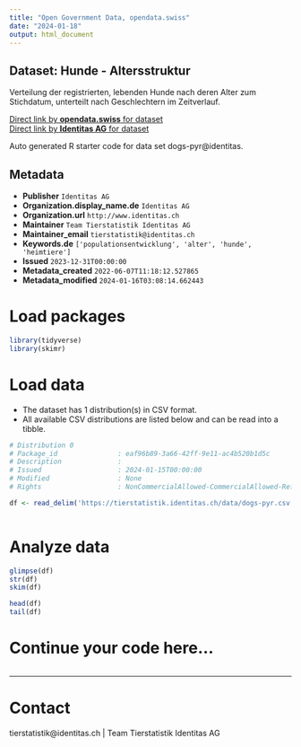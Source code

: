 ```yaml
---
title: "Open Government Data, opendata.swiss"
date: "2024-01-18"
output: html_document
---
```


## Dataset: Hunde - Altersstruktur

Verteilung der registrierten, lebenden Hunde nach deren Alter zum Stichdatum, unterteilt nach Geschlechtern im Zeitverlauf. 

[Direct link by **opendata.swiss** for dataset](https://opendata.swiss/de/dataset/hunde-altersstruktur)<br>
[Direct link by **Identitas AG** for dataset](https://tierstatistik.identitas.ch/)

Auto generated R starter code for data set dogs-pyr@identitas.

## Metadata

- **Publisher** `Identitas AG`
- **Organization.display_name.de** `Identitas AG`
- **Organization.url** `http://www.identitas.ch`
- **Maintainer** `Team Tierstatistik Identitas AG`
- **Maintainer_email** `tierstatistik@identitas.ch`
- **Keywords.de** `['populationsentwicklung', 'alter', 'hunde', 'heimtiere']`
- **Issued** `2023-12-31T00:00:00`
- **Metadata_created** `2022-06-07T11:18:12.527865`
- **Metadata_modified** `2024-01-16T03:08:14.662443`


# Load packages

```r

library(tidyverse)
library(skimr)

```

# Load data

-   The dataset has 1 distribution(s) in CSV format.
-   All available CSV distributions are listed below and can be read into a tibble.

```r

# Distribution 0
# Package_id               : eaf96b89-3a66-42ff-9e11-ac4b520b1d5c
# Description              : 
# Issued                   : 2024-01-15T00:00:00
# Modified                 : None
# Rights                   : NonCommercialAllowed-CommercialAllowed-ReferenceRequired

df <- read_delim('https://tierstatistik.identitas.ch/data/dogs-pyr.csv')



```

# Analyze data

```r

glimpse(df)
str(df)
skim(df)

head(df)
tail(df)

```

# Continue your code here...

```r

```

------------------------------------------------------------------------

# Contact

tierstatistik@identitas.ch | Team Tierstatistik Identitas AG

